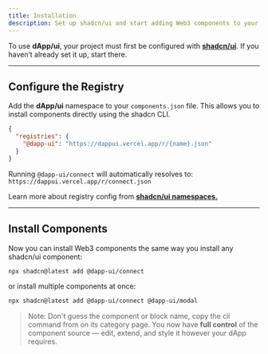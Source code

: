 ```yaml
---
title: Installation
description: Set up shadcn/ui and start adding Web3 components to your dApp.
---
```


To use **dApp/ui**, your project must first be configured with
[**shadcn/ui**](https://ui.shadcn.com/docs/installation).
If you haven’t already set it up, start there.

---

## Configure the Registry

Add the **dApp/ui** namespace to your `components.json` file. This allows you to install components directly using the shadcn CLI.

```json title="components.json" showLineNumbers
{
  "registries": {
    "@dapp-ui": "https://dappui.vercel.app/r/{name}.json"
  }
}
```

Running `@dapp-ui/connect` will automatically resolves to: `https://dappui.vercel.app/r/connect.json`

Learn more about registry config from [**shadcn/ui namespaces.**](https://ui.shadcn.com/docs/registry/namespace)

---

## Install Components

Now you can install Web3 components the same way you install any shadcn/ui component:

```bash
npx shadcn@latest add @dapp-ui/connect
```

or install multiple components at once:

```bash
npx shadcn@latest add @dapp-ui/connect @dapp-ui/modal
```

> Note: Don't guess the component or block name, copy the cli command from on its category page. You now have **full control** of the component source — edit, extend, and style it however your dApp requires.
